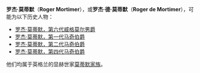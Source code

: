 '''罗杰·莫蒂默'''（'''Roger Mortimer'''），或'''罗杰·德·莫蒂默'''（'''Roger de Mortimer'''），可能为以下历史人物：

*[[威格莫尔男爵_(第六)|罗杰·莫蒂默，第六代威格莫尔男爵]]
*[[马奇伯爵_(第一)|罗杰·莫蒂默，第一代马奇伯爵]]
*[[马奇伯爵_(第二)|罗杰·莫蒂默，第二代马奇伯爵]]
*[[第四代馬奇伯爵羅傑·莫蒂默|罗杰·莫蒂默，第四代马奇伯爵]]

他们均属于英格兰的显赫世家[[莫蒂默家族|莫蒂默家族]]。

{{disambig|Cat=五字人名消歧义}}
